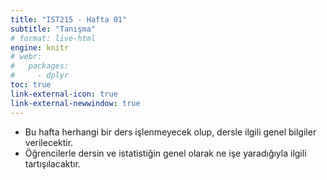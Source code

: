 ```yaml
---
title: "IST215 - Hafta 01"
subtitle: "Tanışma"
# format: live-html
engine: knitr
# webr:
#   packages:
#     - dplyr
toc: true
link-external-icon: true
link-external-newwindow: true
---
```


* Bu hafta herhangi bir ders işlenmeyecek olup, dersle ilgili genel bilgiler verilecektir. 
* Öğrencilerle dersin ve istatistiğin genel olarak ne işe yaradığıyla ilgili tartışılacaktır.